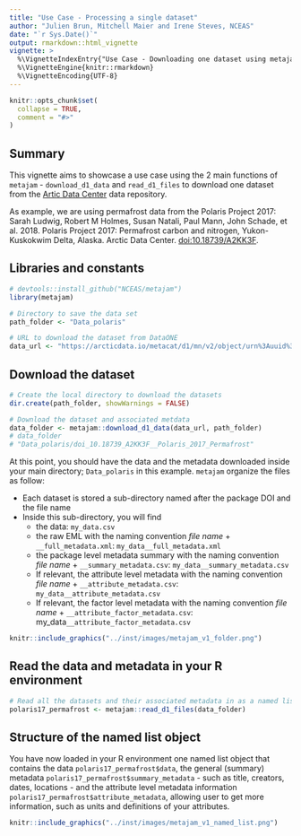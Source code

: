 ```yaml
---
title: "Use Case - Processing a single dataset"
author: "Julien Brun, Mitchell Maier and Irene Steves, NCEAS"
date: "`r Sys.Date()`"
output: rmarkdown::html_vignette
vignette: >
  %\VignetteIndexEntry{"Use Case - Downloading one dataset using metajam"}
  %\VignetteEngine{knitr::rmarkdown}
  %\VignetteEncoding{UTF-8}
---
```


```r
knitr::opts_chunk$set(
  collapse = TRUE,
  comment = "#>"
)
```

## Summary

This vignette aims to showcase a use case using the 2 main functions of `metajam` - `download_d1_data` and `read_d1_files` to download one dataset from the [Artic Data Center](https://arcticdata.io/) data repository.

As example, we are using permafrost data from the Polaris Project 2017:  Sarah Ludwig, Robert M Holmes, Susan Natali, Paul Mann, John Schade, et al. 2018. Polaris Project 2017: Permafrost carbon and nitrogen, Yukon-Kuskokwim Delta, Alaska. Arctic Data Center. [doi:10.18739/A2KK3F]( https://doi.org/10.18739/A2KK3). 


## Libraries and constants

```r
# devtools::install_github("NCEAS/metajam")
library(metajam)  

```

```r
# Directory to save the data set
path_folder <- "Data_polaris"

# URL to download the dataset from DataONE
data_url <- "https://arcticdata.io/metacat/d1/mn/v2/object/urn%3Auuid%3Aec704da8-f174-49db-b993-bae479cdc5d9"

```


## Download the dataset

```r
# Create the local directory to download the datasets
dir.create(path_folder, showWarnings = FALSE)

# Download the dataset and associated metdata 
data_folder <- metajam::download_d1_data(data_url, path_folder)
# data_folder
# "Data_polaris/doi_10.18739_A2KK3F__Polaris_2017_Permafrost"
```

At this point, you should have the data and the metadata downloaded inside your main directory; `Data_polaris` in this example. `metajam` organize the files as follow: 

- Each dataset is stored a sub-directory named after the package DOI and the file name
- Inside this sub-directory, you will find
    - the data: `my_data.csv`
    - the raw EML with the naming convention _file name_ + `__full_metadata.xml`: `my_data__full_metadata.xml`
    - the package level metadata summary with the naming convention _file name_ + `__summary_metadata.csv`: `my_data__summary_metadata.csv`
    - If relevant, the attribute level metadata with the naming convention _file name_ + `__attribute_metadata.csv`: `my_data__attribute_metadata.csv`
    - If relevant, the factor level metadata with the naming convention _file name_ + `__attribute_factor_metadata.csv`: my_data`__attribute_factor_metadata.csv`

  
```r
knitr::include_graphics("../inst/images/metajam_v1_folder.png")
```  
   

## Read the data and metadata in your R environment

```r
# Read all the datasets and their associated metadata in as a named list
polaris17_permafrost <- metajam::read_d1_files(data_folder)

```

## Structure of the named list object

You have now loaded in your R environment one named list object that contains the data `polaris17_permafrost$data`, the general (summary) metadata `polaris17_permafrost$summary_metadata` - such as title, creators, dates, locations - and the attribute level metadata information `polaris17_permafrost$attribute_metadata`, allowing user to get more information, such as units and definitions of your attributes.


```r
knitr::include_graphics("../inst/images/metajam_v1_named_list.png")
```  


